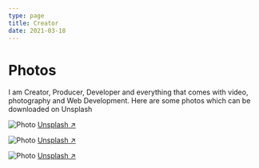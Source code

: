 ```yaml
---
type: page
title: Creator
date: 2021-03-18
---
```


# Photos

I am Creator, Producer, Developer and everything that comes with video, photography and Web Development. Here are some photos which can be downloaded on Unsplash




<Image
  src="/images/unsplashVietnamAirlines.jpg"
  alt="Photo"
  width={1125}
  height={750}
  priority
  className="next-image"
/>
[Unsplash ↗ ](https://unsplash.com/photos/blue-and-white-passenger-plane-XrdJQfNuJvo)



<Image
  src="/images/unsplashAthens.jpg"
  alt="Photo"
  width={1125}
  height={750}
  priority
  className="next-image"
/>
[Unsplash ↗ ](https://unsplash.com/photos/white-and-brown-concrete-building-under-blue-sky-during-daytime-l0lYU6HNQWo)


<Image
  src="/images/unsplashLagoon.jpg"
  alt="Photo"
  width={1125}
  height={750}
  priority
  className="next-image"
/>
[Unsplash ↗ ](https://unsplash.com/photos/gIkfYY088dU)


